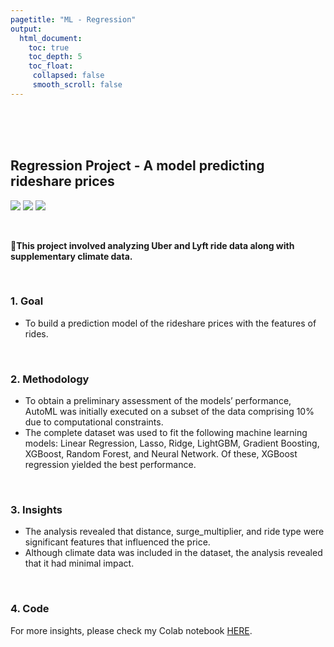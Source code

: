 ```yaml
---
pagetitle: "ML - Regression"
output:
  html_document:
    toc: true
    toc_depth: 5
    toc_float:
     collapsed: false
     smooth_scroll: false
---
```


<link rel="stylesheet" href="styles.css" type="text/css">
<link rel="stylesheet" href="site_libs/academicons-1.9.1/css/academicons.min.css"/>

<br><br><br>

## **Regression Project - A model predicting rideshare prices**

![](https://img.shields.io/badge/used-Python-white)
![](https://img.shields.io/badge/-LASSO-red)
![](https://img.shields.io/badge/-XGBoost-success)

<br>

🚨**This project involved analyzing Uber and Lyft ride data along with supplementary climate data.**

<br>

### 1. Goal
  + To build a prediction model of the rideshare prices with the features of rides. 
  
<br>

### 2. Methodology

  + To obtain a preliminary assessment of the models' performance, AutoML was initially executed on a subset of the data comprising 10% due to computational constraints.
  + The complete dataset was used to fit the following machine learning models: Linear Regression, Lasso, Ridge, LightGBM, Gradient Boosting, XGBoost, Random Forest, and Neural Network. Of these, XGBoost regression yielded the best performance.

<br>

### 3. Insights

  + The analysis revealed that distance, surge_multiplier, and ride type were significant features that influenced the price.
  + Although climate data was included in the dataset, the analysis revealed that it had minimal impact.

<br>

### 4. Code
For more insights, please check my Colab notebook [HERE](https://colab.research.google.com/drive/1ZkEIYk-SbEn-D862W84QoMAdlJ2FRCBH?usp=sharing).




